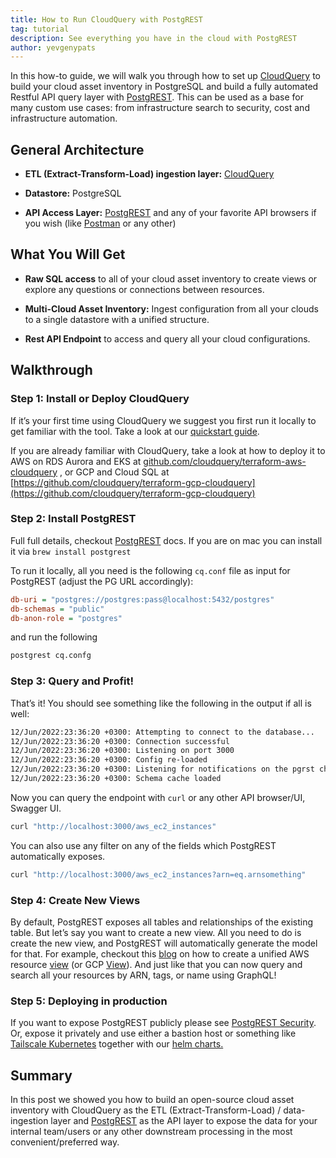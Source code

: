 ```yaml
---
title: How to Run CloudQuery with PostgREST
tag: tutorial
description: See everything you have in the cloud with PostgREST
author: yevgenypats
---
```



<HowToGuideHeader/>

In this how-to guide, we will walk you through how to set up [CloudQuery](https://github.com/cloudquery/cloudquery) to build your cloud asset inventory in PostgreSQL and build a fully automated Restful API query layer with [PostgREST](https://postgrest.org/en/stable/). This can be used as a base for many custom use cases: from infrastructure search to security, cost and infrastructure automation.

## General Architecture

- **ETL (Extract-Transform-Load) ingestion layer:** [CloudQuery](https://github.com/cloudquery/cloudquery)

- **Datastore:** PostgreSQL

- **API Access Layer:** [PostgREST](https://postgrest.org/en/stable/) and any of your favorite API browsers if you wish (like [Postman](https://www.postman.com/downloads/?utm_source=postman-home) or any other)

## What You Will Get

- **Raw SQL access** to all of your cloud asset inventory to create views or explore any questions or connections between resources.

- **Multi-Cloud Asset Inventory:** Ingest configuration from all your clouds to a single datastore with a unified structure.

- **Rest API Endpoint** to access and query all your cloud configurations.

## Walkthrough

### Step 1: **Install or Deploy CloudQuery**

If it’s your first time using CloudQuery we suggest you first run it locally to get familiar with the tool. Take a look at our [quickstart guide](/docs/quickstart).

If you are already familiar with CloudQuery, take a look at how to deploy it to AWS on RDS Aurora and EKS at [github.com/cloudquery/terraform-aws-cloudquery](https://github.com/cloudquery/terraform-aws-cloudquery) , or GCP and Cloud SQL at [https://github.com/cloudquery/terraform-gcp-cloudquery](https://github.com/cloudquery/terraform-gcp-cloudquery)

### Step 2: Install PostgREST

Full full details, checkout [PostgREST](https://postgrest.org/en/stable/tutorials/tut0.html) docs. If you are on mac you can install it via `brew install postgrest`

To run it locally, all you need is the following `cq.conf` file as input for PostgREST (adjust the PG URL accordingly):

```ini copy
db-uri = "postgres://postgres:pass@localhost:5432/postgres"
db-schemas = "public"
db-anon-role = "postgres"
```

and run the following

```bash copy
postgrest cq.confg
```

### Step 3: Query and Profit!

That’s it! You should see something like the following in the output if all is well:

```bash copy
12/Jun/2022:23:36:20 +0300: Attempting to connect to the database...
12/Jun/2022:23:36:20 +0300: Connection successful
12/Jun/2022:23:36:20 +0300: Listening on port 3000
12/Jun/2022:23:36:20 +0300: Config re-loaded
12/Jun/2022:23:36:20 +0300: Listening for notifications on the pgrst channel
12/Jun/2022:23:36:20 +0300: Schema cache loaded
```

Now you can query the endpoint with `curl` or any other API browser/UI, Swagger UI.

```bash copy
curl "http://localhost:3000/aws_ec2_instances"
```

You can also use any filter on any of the fields which PostgREST automatically exposes.

```bash copy
curl "http://localhost:3000/aws_ec2_instances?arn=eq.arnsomething"
```

### Step 4: Create New Views

By default, PostgREST exposes all tables and relationships of the existing table. But let’s say you want to create a new view. All you need to do is create the new view, and PostgREST will automatically generate the model for that. For example, checkout this [blog](https://www.cloudquery.io/blog/aws-resources-view) on how to create a unified AWS resource [view](https://github.com/cloudquery/cq-provider-aws/tree/main/views) (or GCP [View](https://github.com/cloudquery/cloudquery/tree/main/plugins/source/gcp/views)). And just like that you can now query and search all your resources by ARN, tags, or name using GraphQL!

### Step 5: Deploying in production

If you want to expose PostgREST publicly please see [PostgREST Security](https://postgrest.org/en/stable/auth.html). Or, expose it privately and use either a bastion host or something like [Tailscale Kubernetes](https://tailscale.com/kb/1185/kubernetes/) together with our [helm charts.](https://github.com/cloudquery/helm-charts)

## Summary

In this post we showed you how to build an open-source cloud asset inventory with CloudQuery as the ETL (Extract-Transform-Load) / data-ingestion layer and [PostgREST](https://postgrest.org/) as the API layer to expose the data for your internal team/users or any other downstream processing in the most convenient/preferred way.
